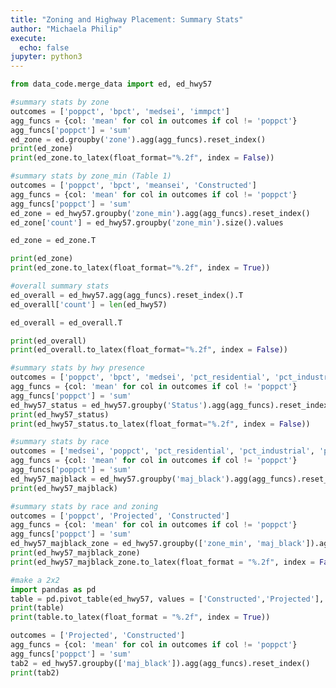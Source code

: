 ```yaml
---
title: "Zoning and Highway Placement: Summary Stats"
author: "Michaela Philip"
execute:
  echo: false
jupyter: python3
---
```



```python
from data_code.merge_data import ed, ed_hwy57
```

```python
#summary stats by zone
outcomes = ['poppct', 'bpct', 'medsei', 'immpct']
agg_funcs = {col: 'mean' for col in outcomes if col != 'poppct'}
agg_funcs['poppct'] = 'sum'
ed_zone = ed.groupby('zone').agg(agg_funcs).reset_index()
print(ed_zone)
print(ed_zone.to_latex(float_format="%.2f", index = False))
```

```python
#summary stats by zone_min (Table 1)
outcomes = ['poppct', 'bpct', 'meansei', 'Constructed']
agg_funcs = {col: 'mean' for col in outcomes if col != 'poppct'}
agg_funcs['poppct'] = 'sum'
ed_zone = ed_hwy57.groupby('zone_min').agg(agg_funcs).reset_index()
ed_zone['count'] = ed_hwy57.groupby('zone_min').size().values

ed_zone = ed_zone.T

print(ed_zone)
print(ed_zone.to_latex(float_format="%.2f", index = True))
```

```python
#overall summary stats
ed_overall = ed_hwy57.agg(agg_funcs).reset_index().T
ed_overall['count'] = len(ed_hwy57)

ed_overall = ed_overall.T

print(ed_overall)
print(ed_overall.to_latex(float_format="%.2f", index = False))
```

```python
#summary stats by hwy presence
outcomes = ['poppct', 'bpct', 'medsei', 'pct_residential', 'pct_industrial', 'pct_sub_residential']
agg_funcs = {col: 'mean' for col in outcomes if col != 'poppct'}
agg_funcs['poppct'] = 'sum'
ed_hwy57_status = ed_hwy57.groupby('Status').agg(agg_funcs).reset_index()
print(ed_hwy57_status)
print(ed_hwy57_status.to_latex(float_format="%.2f", index = False))
```

```python
#summary stats by race
outcomes = ['medsei', 'poppct', 'pct_residential', 'pct_industrial', 'pct_sub_residential', 'Projected', 'Constructed']
agg_funcs = {col: 'mean' for col in outcomes if col != 'poppct'}
agg_funcs['poppct'] = 'sum'
ed_hwy57_majblack = ed_hwy57.groupby('maj_black').agg(agg_funcs).reset_index()
print(ed_hwy57_majblack)
```

```python
#summary stats by race and zoning
outcomes = ['poppct', 'Projected', 'Constructed']
agg_funcs = {col: 'mean' for col in outcomes if col != 'poppct'}
agg_funcs['poppct'] = 'sum'
ed_hwy57_majblack_zone = ed_hwy57.groupby(['zone_min', 'maj_black']).agg(agg_funcs).reset_index()
print(ed_hwy57_majblack_zone)
print(ed_hwy57_majblack_zone.to_latex(float_format = "%.2f", index = False))
```

```python
#make a 2x2
import pandas as pd
table = pd.pivot_table(ed_hwy57, values = ['Constructed','Projected'], index='zone_min', columns = 'maj_black', aggfunc='mean')
print(table)
print(table.to_latex(float_format = "%.2f", index = True))
```

```python
outcomes = ['Projected', 'Constructed']
agg_funcs = {col: 'mean' for col in outcomes if col != 'poppct'}
agg_funcs['poppct'] = 'sum'
tab2 = ed_hwy57.groupby(['maj_black']).agg(agg_funcs).reset_index()
print(tab2)
```